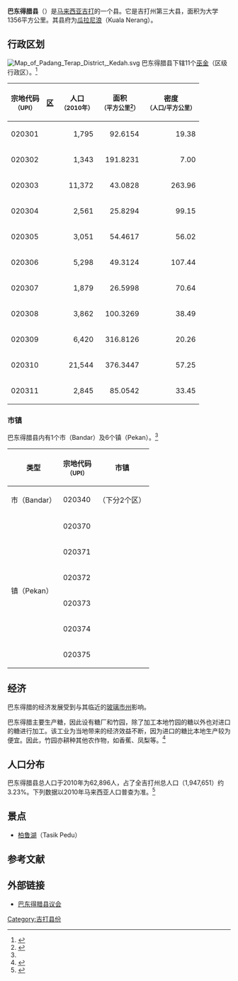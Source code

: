 {{多個問題|
{{Expand language|time=2017-04-18T07:39:28+00:00}}
{{expand|time=2015-02-09T08:23:40+00:00}}
}}
{{Infobox settlement myd
| name ={{PAGENAME}}
| official_name =Daerah Padang Terap
| en = Padang Terap District
| ta = பாடாங் தெராப்
| jawi = 
| image_map = Padang Terap highlighted in Kedah, Malaysia.svg
| coordinates = {{coord|6|15|N|100|40|E|display=inline,title}}
| state =吉打
| seat =[[瓜拉尼浪|瓜拉尼浪]]
| la =[[巴东得腊县议会|巴东得腊县议会]]
| do = 登姑依斯干达沙（Tunku Iskandar Shah Tunku Muszaffar Shah）<ref>{{cite web|url=http://ptpt.kedah.gov.my/index.php/profail-jabatan/mengenai-kami|title=LAMAN WEB RASMI PEJABAT DAERAH DAN TANAH PADANG TERAP - Perutusan Pentadbir Tanah|first=Super|last=User|website=ptpt.kedah.gov.my|access-date=2019-06-08|archive-url=https://web.archive.org/web/20171201080748/http://ptpt.kedah.gov.my/index.php/profail-jabatan/mengenai-kami|archive-date=2017-12-01|dead-url=yes}}</ref>
| area_total_km2          = {{formatnum:1356.84|R}}
| area_footnotes=<ref name="kedah.gov.my">{{cite web|url=http://ptpt.kedah.gov.my/index.php/profail-jabatan/mengenai-kami/43-perhidmatan|title=LAMAN WEB RASMI PEJABAT DAERAH DAN TANAH PADANG TERAP - Perutusan Pentadbir Tanah|website=ptpt.kedah.gov.my|access-date=2019-06-08|archive-url=https://web.archive.org/web/20171219153106/http://ptpt.kedah.gov.my/index.php/profail-jabatan/mengenai-kami/43-perhidmatan|archive-date=2017-12-19|dead-url=yes}}</ref>
| population_total        = {{formatnum:61,325|R}}
| population_as_of=2010
| population_density_km2=auto
| population_footnotes={{my10|2}}
|postal_code = 06xxx
|area_code=+6-04
|registration_plate=K
}}

'''巴东得腊县'''（{{lang-ms|Padang Terap}}）是[[马来西亚|马来西亚]][[吉打|吉打]]的一个县。它是吉打州第三大县，面积为大学1356平方公里。其县府为[[瓜拉尼浪|瓜拉尼浪]]（Kuala Nerang）。

== 行政区划 ==
[[File:Map_of_Padang_Terap_District,_Kedah.svg|thumb]]
巴东得腊县下辖11个[[巫金|巫金]]（区级行政区）。<ref name="area">{{Cite web|url=https://www.mygeoportal.gov.my/sites/default/files/dokumen_upi/KOD%20DAN%20NAMA%20SEMPADAN%20PENTADBIRAN%20TANAH_KEDAH.pdf|title=Kod dan Nama Sempadan Pentadbiran Tanah, Unique Parcel Identifier (UPI) KEDAH|accessdate=|author=|date=2011|publisher=Jawatankuasa Teknikal Standard MyGDI (JTSM)|dead-url=no}}</ref>
{| class="wikitable sortable"
!宗地代码<br><small>（UPI）
![[巫金|区]]
!人口<br><small>（2010年{{my10}}）
!面积<br><small>（平方公里<ref>{{cite web|url=http://mdptk.gov.my/ms/files/pelan-sempadan-mukim-daerah-padang-terap|title=Pelan Sempadan Mukim Daerah Padang Terap|website=Portal Rasmi Majlis Daerah Padang Terap (MDPT)|access-date=2020-03-27|archive-date=2020-03-27|archive-url=https://web.archive.org/web/20200327144940/http://mdptk.gov.my/ms/files/pelan-sempadan-mukim-daerah-padang-terap|dead-url=no}}</ref>）
!密度<br><small>（人口/平方公里）
|-
|020301
|{{tsl|ms|Mukim Batang Tunggang Kanan|峇当洞岗加南}}
| align="right" |1,795
| align="right" |92.6154
| align="right" |19.38
|-
|020302
|{{tsl|ms|Mukim Batang Tunggang Kiri|峇当洞岗吉里}}
| align="right" |1,343
| align="right" |191.8231
| align="right" |7.00
|-
|020303
|{{tsl|ms|Mukim Belimbing Kanan|勿林明加南}}
| align="right" |11,372
| align="right" |43.0828
| align="right" |263.96
|-
|020304
|{{tsl|ms|Mukim Belimbing Kiri|勿林明吉里}}
| align="right" |2,561
| align="right" |25.8294
| align="right" |99.15
|-
|020305
|{{tsl|ms|Mukim Kurong Hitam|居弄依淡}}
| align="right" |3,051
| align="right" |54.4617
| align="right" |56.02
|-
|020306
|{{tsl|ms|Mukim Padang Temak|巴东打目}}
| align="right" |5,298
| align="right" |49.3124
| align="right" |107.44
|-
|020307
|{{tsl|ms|Mukim Padang Terap Kanan|巴东得腊加南}}
| align="right" |1,879
| align="right" |26.5998
| align="right" |70.64
|-
|020308
|{{tsl|ms|Mukim Padang Terap Kiri|巴东得腊吉里}}
| align="right" |3,862
| align="right" |100.3269
| align="right" |38.49
|-
|020309
|{{tsl|ms|Mukim Pedu|柏鲁}}
| align="right" |6,420
| align="right" |316.8126
| align="right" |20.26
|-
|020310
|{{tsl|ms|Mukim Tekai|德盖}}
| align="right" |21,544
| align="right" |376.3447
| align="right" |57.25
|-
|020311
|{{tsl|ms|Mukim Tolak|多叻}}
| align="right" |2,845
| align="right" |85.0542
| align="right" |33.45
|}

===市镇===
巴东得腊县内有1个市（Bandar）及6个镇（Pekan）。<ref name="area" />
{| class="wikitable sortable"
!类型
!宗地代码<br><small>（UPI）
!市镇
|-
|市（Bandar）
|020340
|{{tsl|ms|Bandar Kuala Nerang|瓜拉尼浪}}（下分2个区）
|-
| rowspan="6" |镇（Pekan）
|020370
|{{tsl|ms|Pekan Naka|纳卡}}
|-
|020371
|{{tsl|ms|Pekan Durian Burung|榴槤武隆（太子城）}}
|-
|020372
|{{tsl|ms|Pekan Lubok Merbau, Kedah|鲁博默卯}}
|-
|020373
|{{tsl|ms|Pekan Bukit Tembaga|武吉淡峇加}}
|-
|020374
|{{tsl|ms|Pekan Padang Sanai|巴东沙乃}}
|-
|020375
|{{tsl|ms|Pekan Kampung Tanjung|甘榜丹绒}}
|}

==经济==
巴东得腊的经济发展受到与其临近的[[玻璃市|玻璃市州]]影响。

巴东得腊主要生产糖，因此设有糖厂和竹园，除了加工本地竹园的糖以外也对进口的糖进行加工。该工业为当地带来的经济效益不断，因为进口的糖比本地生产较为便宜。因此，竹园亦耕种其他农作物，如香蕉、凤梨等。<ref>{{Cite web |url=http://www.dromoz.com/directory/place/?id=23690 |title=巴东得腊 |access-date=2015-02-09 |archive-date=2015-02-09 |archive-url=https://web.archive.org/web/20150209102651/http://www.dromoz.com/directory/place/?id=23690 |dead-url=no }}</ref>

== 人口分布 ==
巴东得腊县总人口于2010年为62,896人，占了全吉打州总人口（1,947,651）约3.23%。下列数据以2010年马来西亚人口普查为准。<ref name=":4">{{Cite book|title=Taburan Penduduk dan Ciri-ciri Asas Demografi 2010|last=|first=|publisher=Jabatan Perangkaan Malaysia|year=2011|isbn=978-983-9044-54-6|location=Putrajaya|pages=}}</ref>
{{MyPopu|2010|56615|76|655|87|3892|1571}}

==景点==
*[[柏鲁湖|柏鲁湖]]（Tasik Pedu）

{{Geographic location
|Centre   = 巴东得腊
|North    = {{flag|泰国}}
|Northwest= [[古邦巴素县|古邦巴素县]]
|Northeast= {{flag|泰国}}
|South    = [[锡县|锡县]]
|Southwest= [[锡县|锡县]]
|Southeast= [[本同县|本同县]]
|West     = [[波各先那县|波各先那县]]
|East     = {{flag|泰国}}
}}

==参考文献==
<references />

==外部链接==
* [http://www.angelfire.com/mn/mdptkn/ 巴东得腊县议会] {{Wayback|url=http://www.angelfire.com/mn/mdptkn/ |date=20190808134933 }}

{{吉打}}
{{马来西亚县份}}

[[Category:吉打县份|Category:吉打县份]]